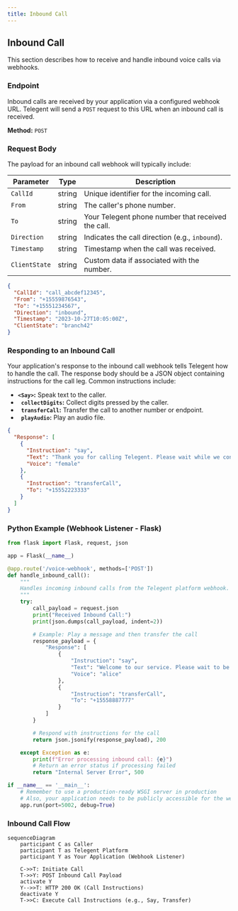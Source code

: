 ```yaml
---
title: Inbound Call
---
```


## Inbound Call

This section describes how to receive and handle inbound voice calls via webhooks.

### Endpoint

Inbound calls are received by your application via a configured webhook URL. Telegent will send a `POST` request to this URL when an inbound call is received.

**Method:** `POST`

### Request Body

The payload for an inbound call webhook will typically include:

| Parameter    | Type   | Description                                  |
|--------------|--------|----------------------------------------------|
| `CallId`     | string | Unique identifier for the incoming call.     |
| `From`       | string | The caller's phone number.                   |
| `To`         | string | Your Telegent phone number that received the call. |
| `Direction`  | string | Indicates the call direction (e.g., `inbound`). |
| `Timestamp`  | string | Timestamp when the call was received.        |
| `ClientState`| string | Custom data if associated with the number.   | 

```json
{
  "CallId": "call_abcdef12345",
  "From": "+15559876543",
  "To": "+15551234567",
  "Direction": "inbound",
  "Timestamp": "2023-10-27T10:05:00Z",
  "ClientState": "branch42"
}
```

### Responding to an Inbound Call

Your application's response to the inbound call webhook tells Telegent how to handle the call. The response body should be a JSON object containing instructions for the call leg. Common instructions include:

*   **`<Say>`:** Speak text to the caller.
*   **` collectDigits`:** Collect digits pressed by the caller.
*   **` transferCall`:** Transfer the call to another number or endpoint.
*   **` playAudio`:** Play an audio file.

```json
{
  "Response": [
    {
      "Instruction": "say",
      "Text": "Thank you for calling Telegent. Please wait while we connect you.",
      "Voice": "female"
    },
    {
      "Instruction": "transferCall",
      "To": "+15552223333"
    }
  ]
}
```

### Python Example (Webhook Listener - Flask)

```python
from flask import Flask, request, json

app = Flask(__name__)

@app.route('/voice-webhook', methods=['POST'])
def handle_inbound_call():
    """
    Handles incoming inbound calls from the Telegent platform webhook.
    """
    try:
        call_payload = request.json
        print("Received Inbound Call:")
        print(json.dumps(call_payload, indent=2))

        # Example: Play a message and then transfer the call
        response_payload = {
            "Response": [
                {
                    "Instruction": "say",
                    "Text": "Welcome to our service. Please wait to be connected.",
                    "Voice": "alice"
                },
                {
                    "Instruction": "transferCall",
                    "To": "+15558887777"
                }
            ]
        }

        # Respond with instructions for the call
        return json.jsonify(response_payload), 200

    except Exception as e:
        print(f"Error processing inbound call: {e}")
        # Return an error status if processing failed
        return "Internal Server Error", 500

if __name__ == '__main__':
    # Remember to use a production-ready WSGI server in production
    # Also, your application needs to be publicly accessible for the webhook to reach it
    app.run(port=5002, debug=True)
```

### Inbound Call Flow

```mermaid
sequenceDiagram
    participant C as Caller
    participant T as Telegent Platform
    participant Y as Your Application (Webhook Listener)

    C->>T: Initiate Call
    T->>Y: POST Inbound Call Payload
    activate Y
    Y-->>T: HTTP 200 OK (Call Instructions)
    deactivate Y
    T->>C: Execute Call Instructions (e.g., Say, Transfer)
``` 